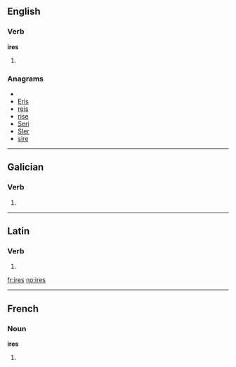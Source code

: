 {{also|IRES}}
==English==

===Verb===
'''ires'''

# {{third-person singular of|[[ire]]}}

===Anagrams===
* {{alphagram|eirs}}
* [[Eris#English|Eris]]
* [[reis#English|reis]]
* [[rise#English|rise]]
* [[Seri#English|Seri]]
* [[SIer#English|SIer]]
* [[sire#English|sire]]

----

==Galician==

===Verb===
{{gl-verb-form}}

# {{conjugation of|[[ir#Galician|ir]]||2|s|personal|inf}}

----

==Latin==

===Verb===
{{la-verb-form|īrēs}}

# {{conjugation of|[[eo#Latin|eō]]||2|s|imperf|act|sub}}

[[fr:ires]]
[[no:ires]]

----
==French==

===Noun===
'''ires''' {{f}}

# {{plural of|[[ire]]|lang=fr}}
{{rfc-auto}}